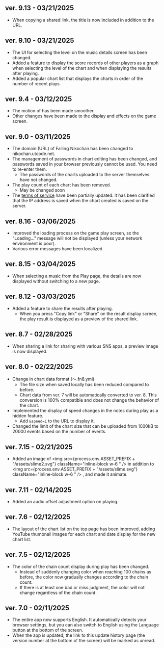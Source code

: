 
## ver. 9.13 - 03/21/2025

- When copying a shared link, the title is now included in addition to the URL.

## ver. 9.10 - 03/21/2025

- The UI for selecting the level on the music details screen has been changed.
- Added a feature to display the score records of other players as a graph when selecting the level of the chart and when displaying the results after playing.
- Added a popular chart list that displays the charts in order of the number of recent plays.

## ver. 9.4 - 03/12/2025

- The motion of <SlimeSVG /> has been made smoother.
- Other changes have been made to the display and effects on the game screen.

## ver. 9.0 - 03/11/2025

- The domain (URL) of Falling Nikochan has been changed to nikochan.utcode.net.
- The management of passwords in chart editing has been changed, and passwords saved in your browser previously cannot be used. You need to re-enter them.
  - The passwords of the charts uploaded to the server themselves have not changed.
- The play count of each chart has been removed.
  - May be changed soon
- The [terms of service](/main/policies) have been partially updated. It has been clarified that the IP address is saved when the chart created is saved on the server.

## ver. 8.16 - 03/06/2025

- Improved the loading process on the game play screen, so the "Loading..." message will not be displayed (unless your network environment is poor).
- Various error messages have been localized.

## ver. 8.15 - 03/04/2025

- When selecting a music from the Play page, the details are now displayed without switching to a new page.

## ver. 8.12 - 03/03/2025

- Added a feature to share the results after playing.
  - When you press "Copy link" or "Share" on the result display screen, the play result is displayed as a preview of the shared link.

## ver. 8.7 - 02/28/2025

- When sharing a link for sharing with various SNS apps, a preview image is now displayed.

## ver. 8.0 - 02/22/2025

- Change in chart data format (〜.fn8.yml)
  - The file size when saved locally has been reduced compared to before.
  - Chart data from ver. 7 will be automatically converted to ver. 8. This conversion is 100% compatible and does not change the behavior of the chart.
- Implemented the display of speed changes in the notes during play as a hidden feature.
  - Add `&speed=1` to the URL to display it.
- Changed the limit of the chart size that can be uploaded from 1000kB to 20000 events based on the number of events.

## ver. 7.15 - 02/21/2025

- Added an image of <img src={process.env.ASSET_PREFIX + "/assets/slime2.svg"} className="inline-block w-6 " /> in addition to <img src={process.env.ASSET_PREFIX + "/assets/slime.svg"} className="inline-block w-6 " /> , and made it animate.

## ver. 7.11 - 02/14/2025

- Added an audio offset adjustment option on playing.

## ver. 7.6 - 02/12/2025

- The layout of the chart list on the top page has been improved, adding YouTube thumbnail images for each chart and date display for the new chart list.

## ver. 7.5 - 02/12/2025

- The color of the chain count display during play has been changed.
  - Instead of suddenly changing color when reaching 100 chains as before, the color now gradually changes according to the chain count.
  - If there is at least one bad or miss judgment, the color will not change regardless of the chain count.

## ver. 7.0 - 02/11/2025

- The entire app now supports English. It automatically detects your browser settings, but you can also switch to English using the <TranslateIcon /> Language button at the bottom of the screen.
- When the app is updated, the link to this update history page (the version number at the bottom of the screen) will be marked as unread.
